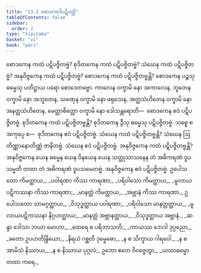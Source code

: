 ```yaml
---
title: "13.2 စောဒကာဒိပဋိပတ္တိ"
tableOfContents: false
sidebar:
  order: 2
type: "tipitaka"
basket: "vi"
book: "pari"
---
```



<DynamicBreadcrumb />

<Division number="363" book="pari" e="ch" v="5" p="283">

<Paragraph number="1798" book="pari">
စောဒကေန ကထံ ပဋိပဇ္ဇိတဗ္ဗံ? စုဒိတကေန ကထံ ပဋိပဇ္ဇိတဗ္ဗံ? သံဃေန ကထံ ပဋိပဇ္ဇိတဗ္ဗံ? အနုဝိဇ္ဇကေန ကထံ ပဋိပဇ္ဇိတဗ္ဗံ? စောဒကေန ကထံ ပဋိပဇ္ဇိတဗ္ဗန္တိ? စောဒကေန ပဉ္စသု ဓမ္မေသု ပတိဋ္ဌာယ ပရော စောဒေတဗ္ဗော. ကာလေန ဝက္ခာမိ နော အကာလေန, ဘူတေန ဝက္ခာမိ နော အဘူတေန, သဏှေန ဝက္ခာမိ နော ဖရုသေန, အတ္ထသံဟိတေန ဝက္ခာမိ နော အနတ္ထသံဟိတေန, မေတ္တာစိတ္တော ဝက္ခာမိ နော ဒေါသန္တရောတိ—  စောဒကေန ဧဝံ ပဋိပဇ္ဇိတဗ္ဗံ. စုဒိတကေန ကထံ ပဋိပဇ္ဇိတဗ္ဗန္တိ? စုဒိတကေန ဒွီသု ဓမ္မေသု ပဋိပဇ္ဇိတဗ္ဗံ. သစ္စေ စ အကုပ္ပေ စ—  စုဒိတကေန ဧဝံ ပဋိပဇ္ဇိတဗ္ဗံ. သံဃေန ကထံ ပဋိပဇ္ဇိတဗ္ဗန္တိ? သံဃေန ဩတိဏ္ဏာနောတိဏ္ဏံ ဇာနိတဗ္ဗံ. သံဃေန ဧဝံ ပဋိပဇ္ဇိတဗ္ဗံ. အနုဝိဇ္ဇကေန ကထံ ပဋိပဇ္ဇိတဗ္ဗန္တိ? အနုဝိဇ္ဇကေန ယေန ဓမ္မေန ယေန ဝိနယေန ယေန သတ္ထုသာသနေန တံ အဓိကရဏံ ဝူပသမ္မတိ တထာ တံ အဓိကရဏံ ဝူပသမေတဗ္ဗံ. အနုဝိဇ္ဇကေန ဧဝံ ပဋိပဇ္ဇိတဗ္ဗံ.
</Paragraph>

</Division>
<Division number="364" book="pari" e="ch" v="5" p="283">

<Paragraph number="1799" type="verses" book="pari">
ဥပေါသထော ကိမတ္ထာယ,_  
_ပဝါရဏာ ကိဿ ကာရဏာ;_  
_ပရိဝါသော ကိမတ္ထာယ,_  
_မူလာယပဋိကဿနာ ကိဿ ကာရဏာ;_  
_မာနတ္တံ ကိမတ္ထာယ,_  
_အဗ္ဘာနံ ကိဿ ကာရဏာ._  

</Paragraph>

<Paragraph number="1800" type="verses" book="pari">
ဥပေါသထော သာမဂ္ဂတ္ထာယ,_  
_ဝိသုဒ္ဓတ္ထာယ ပဝါရဏာ;_  
_ပရိဝါသော မာနတ္တတ္ထာယ,_  
_မူလာယပဋိကဿနာ နိဂ္ဂဟတ္ထာယ;_  
_မာနတ္တံ အဗ္ဘာနတ္ထာယ,_  
_ဝိသုဒ္ဓတ္ထာယ အဗ္ဘာနံ._  

</Paragraph>

<Paragraph number="1801" type="verses" book="pari">
_ဆန္ဒာ ဒေါသာ ဘယာ မောဟာ,_  
_ထေရေ စ ပရိဘာသတိ;_  
_ကာယဿ ဘေဒါ ဒုပ္ပညော,_  
_ခတော ဥပဟတိန္ဒြိယော;_  
_နိရယံ ဂစ္ဆတိ ဒုမ္မေဓော,_  
_န စ သိက္ခာယ ဂါရဝေါ._  

</Paragraph>

<Paragraph number="1802" type="verses" book="pari">
_န စ အာမိသံ နိဿာယ,_  
_န စ နိဿာယ ပုဂ္ဂလံ;_  
ဥဘော ဧတေ ဝိဝဇ္ဇေတွာ,_  
_ယထာဓမ္မော တထာ ကရေ._
</Paragraph>
</Division>